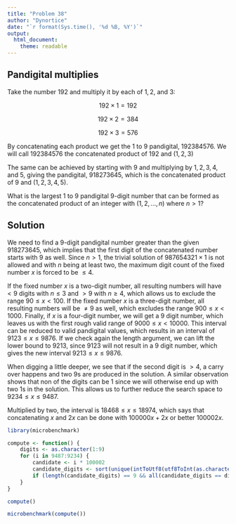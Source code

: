 ```yaml
---
title: "Problem 38"
author: "Dynortice"
date: "`r format(Sys.time(), '%d %B, %Y')`"
output:
  html_document:
    theme: readable
---
```

## Pandigital multiplies

Take the number $192$ and multiply it by each of $1, 2$, and $3$:

$$192 \times 1 = 192$$

$$192 \times 2 = 384$$

$$192 \times 3 = 576$$

By concatenating each product we get the $1$ to $9$ pandigital, $192384576$. We will call $192384576$ the concatenated product of $192$ and $(1,2,3)$

The same can be achieved by starting with $9$ and multiplying by $1, 2, 3, 4$, and $5$, giving the pandigital, $918273645$, which is the concatenated product of $9$ and $(1,2,3,4,5)$.

What is the largest $1$ to $9$ pandigital $9$-digit number that can be formed as the concatenated product of an integer with $(1,2, ... , n)$ where $n > 1$?

## Solution

We need to find a $9$-digit pandigital number greater than the given $918273645$, which implies that the first digit of the concatenated number starts with 9 as well. Since $n > 1$, the trivial solution of $987654321 \times 1$ is not allowed and with $n$ being at least two, the maximum digit count of the fixed number $x$ is forced to be $\le 4$.

If the fixed number $x$ is a two-digit number, all resulting numbers will have $<9$ digits with $n \le 3$ and $>9$ with $n \ge 4$, which allows us to exclude the range $90 \le x < 100$. If the fixed number $x$ is a three-digit number, all resulting numbers will be $\ne 9$ as well, which excludes the range $900 \le x < 1000$. Finally, if $x$ is a four-digit number, we will get a $9$ digit number, which leaves us with the first rough valid range of $9000 \le x < 10000$. This interval can be reduced to valid pandigital values, which results in an interval of $9123 \le x \le 9876$. If we check again the length argument, we can lift the lower bound to $9213$, since $9123$ will not result in a $9$ digit number, which gives the new interval $9213 \le x \le 9876$.

When digging a little deeper, we see that if the second digit is $>4$, a carry over happens and two $9$s are produced in the solution. A similar observation shows that non of the digits can be $1$ since we will otherwise end up with two $1$s in the solution. This allows us to further reduce the search space to $9234 \le x \le 9487$.

Multiplied by two, the interval is $18468 \le x \le 18974$, which says that concatenating $x$ and $2x$ can be done with $100000x + 2x$ or better $100002x$.
```r
library(microbenchmark)
```
```r
compute <- function() {
    digits <- as.character(1:9)
    for (i in 9487:9234) {
        candidate <- i * 100002
        candidate_digits <- sort(unique(intToUtf8(utf8ToInt(as.character(candidate)), multiple = TRUE)))
        if (length(candidate_digits) == 9 && all(candidate_digits == digits)) return(candidate)
    }
}
```
```r
compute()
```
```r
microbenchmark(compute())
```
